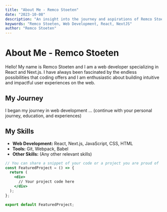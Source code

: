 ```yaml
---
title: "About Me - Remco Stoeten"
date: "2023-10-08"
description: "An insight into the journey and aspirations of Remco Stoeten."
keywords: "Remco Stoeten, Web Development, React, NextJS"
author: "Remco Stoeten"
---
```


# About Me - Remco Stoeten

Hello! My name is Remco Stoeten and I am a web developer specializing in React and Next.js. I have always been fascinated by the endless possibilities that coding offers and I am enthusiastic about building intuitive and impactful user experiences on the web.

## My Journey

I began my journey in web development ... (continue with your personal journey, education, and experiences)

## My Skills

- **Web Development:** React, Next.js, JavaScript, CSS, HTML
- **Tools:** Git, Webpack, Babel
- **Other Skills:** (Any other relevant skills)

```jsx
// You can share a snippet of your code or a project you are proud of
const FeaturedProject = () => {
  return (
    <div>
      // Your project code here
    </div>
  );
};

export default FeaturedProject;
